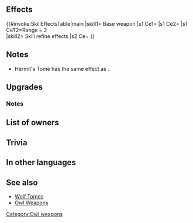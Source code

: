 {{Weapon Infobox
|tagid=SID_山の隠者の書
|weaponType=Red Tome
|might=14
|range=2
|effectiveness=cavalry
|effect=Effective against cavalry foes. If foe uses bow, dagger, magic, or staff, neutralizes foe's bonuses (from skills like Fortify, Rally, etc.) during combat.
|cost=400
|exclusive=1
|required=—
|userVersion1=Closed
|userVersion2=Open
|userVersion3=Gleam Closed
|userVersion4=Gleam Open
|statModifiers=0,14,0,0,0
|refinePaths=default
|refineSP=400
|refineMedals=500
|refineDews=200
|effectSkill1=During combat, boosts unit's Atk/Spd/Def/Res by number of adjacent allies × 2.
|iconSkill1=Hermits Tome W.png
|tagidExtraSkill1=梟
|properties=
}}
==Effects==
{{#invoke:SkillEffectsTable|main
|skill1={{SCi|weapon}} Base weapon
|s1 Ce1={{Eft|Effectiveness|{{Mt|Cavalry}}}}
|s1 Ce2={{Eft|Neutralize Bonus}}
|s1 CeT2=Range = 2<br>{{Tgt|Foe}}
|skill2={{Si|Hermit's Tome|refine=Skill1}} Skill refine effects
|s2 Ce={{Eft|Temporary buffs|Atk/Spd/Def/Res|2 x [[Adjacent]]{{Tgt|Allies}}}}
}}

==Notes==
* Hermit's Tome has the same effect as {{St|Dull Ranged 3}}.
{{Effective damage bonus|cavalry}}
==Upgrades==
{{Weapon Upgrade List}}
===Notes===
{{Combat boosts}}
==List of owners==
{{Skill Hero List}}
==Trivia==
{{Rsn|アウルR|Owl}}
==In other languages==
{{OtherLanguages
|japanese=山の隠者の書
|japaneseNotes=''Mountain Hermit's Book''
|german=Eremitenbuch
|spanishEU=Grimorio eremita
|spanishLA=Grimorio eremita
|french=Tome de l'ermite
|italian=Tomo dell'asceta
|chineseTW=山之隱者之書
|portuguese=Tomo eremita
}}
==See also==
* [[Wolf Tomes]]
* [[Owl Weapons]]
{{Weapons Navbox}}
[[Category:Owl weapons]]